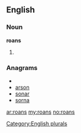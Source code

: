 ==English==

===Noun===
'''roans'''

# {{plural of|[[roan]]}}

===Anagrams===
* {{alphagram|anors}}
* [[arson#English|arson]]
* [[sonar#English|sonar]]
* [[sorna#English|sorna]]

[[Category:English plurals]]

[[ar:roans]]
[[my:roans]]
[[no:roans]]